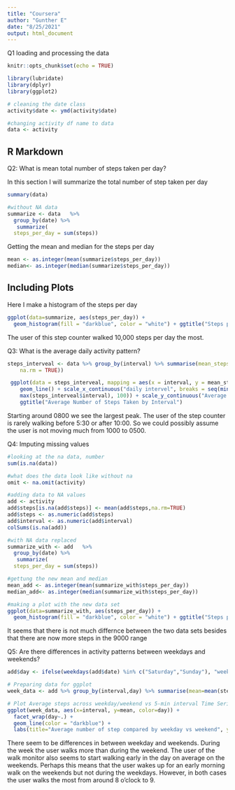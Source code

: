 ```yaml
---
title: "Coursera"
author: "Gunther E"
date: "8/25/2021"
output: html_document
---
```

Q1 loading and processing the data

```r
knitr::opts_chunk$set(echo = TRUE)

library(lubridate)
library(dplyr)
library(ggplot2)

# cleaning the date class
activity$date <- ymd(activity$date)

#changing activity df name to data
data <- activity

```

## R Markdown
Q2: What is mean total number of steps taken per day?

In this section I will summarize the total number of step taken per day

```r

summary(data)

#without NA data
summarize <- data   %>%
  group_by(date) %>%
   summarize(
  steps_per_day = sum(steps))

```
Getting the mean and median for the steps per day
```r
mean <- as.integer(mean(summarize$steps_per_day))
median<- as.integer(median(summarize$steps_per_day))
```

## Including Plots

Here I make a histogram of the steps per day

```r

ggplot(data=summarize, aes(steps_per_day)) + 
  geom_histogram(fill = "darkblue", color = "white") + ggtitle("Steps per day") + theme_dark()

```

The user of this step counter walked 10,000 steps per day the most. 



##############################################

Q3: What is the average daily activity pattern?
```r

steps_interveal <- data %>% group_by(interval) %>% summarise(mean_steps = mean(steps, 
    na.rm = TRUE))

 ggplot(data = steps_interveal, mapping = aes(x = interval, y = mean_steps)) + 
    geom_line() + scale_x_continuous("daily intervel", breaks = seq(min(steps_interveal$interval), 
    max(steps_interveal$interval), 100)) + scale_y_continuous("Average Number of Steps") + 
    ggtitle("Average Number of Steps Taken by Interval")
```
Starting around 0800 we see the largest peak. The user of the step counter is rarely walking before 5:30 or after 10:00. So we could possibly assume the user is not moving much from 1000 to 0500. 


###################################################

Q4: Imputing missing values

```r
#looking at the na data, number
sum(is.na(data))

#what does the data look like without na
omit <- na.omit(activity)

#adding data to NA values
add <- activity
add$steps[is.na(add$steps)] <- mean(add$steps,na.rm=TRUE)
add$steps <- as.numeric(add$steps)
add$interval <- as.numeric(add$interval)
colSums(is.na(add))

#with NA data replaced
summarize_with <- add   %>%
  group_by(date) %>%
   summarize(
  steps_per_day = sum(steps))

#gettung the new mean and median
mean_add <- as.integer(mean(summarize_with$steps_per_day))
median_add<- as.integer(median(summarize_with$steps_per_day))
```
```r

#making a plot with the new data set 
ggplot(data=summarize_with, aes(steps_per_day)) + 
  geom_histogram(fill = "darkblue", color = "white") + ggtitle("Steps per day - with NA data accounted for") + theme_dark()

```

It seems that there is not much differnce between the two data sets besides that there are now more steps in the 9000 range


######################################################

Q5:
Are there differences in activity patterns between weekdays and weekends?

```r

add$day <- ifelse(weekdays(add$date) %in% c("Saturday","Sunday"), "weekday", "weekend")

# Preparing data for ggplot
week_data <- add %>% group_by(interval,day) %>% summarise(mean=mean(steps))

# Plot Average steps across weekday/weekend vs 5-min interval Time Series
ggplot(week_data, aes(x=interval, y=mean, color=day)) + 
  facet_wrap(day~.) +
  geom_line(color = "darkblue") + 
  labs(title="Average number of step compared by weekday vs weekend", y="Average Number of Steps", x="Time series") + theme_grey()

```
There seem to be differences in between weekday and weekends. During the week the user walks more than during the weekend. The user of the walk monitor also seems to start walking early in the day on average on the weekends. Perhaps this means that the user wakes up for an early morning walk on the weekends but not during the weekdays. However, in both cases the user walks the most from around 8 o'clock to 9. 
